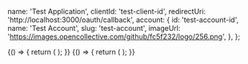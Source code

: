 
  name: 'Test Application',
  clientId: 'test-client-id',
  redirectUri: 'http://localhost:3000/oauth/callback',
  account: {
    id: 'test-account-id',
    name: 'Test Account',
    slug: 'test-account',
    imageUrl: 'https://images.opencollective.com/github/fc5f232/logo/256.png',
  },
};

<Meta title="OAuth/ApplicationApproveScreen" component={ApplicationApproveScreen} />

<Canvas>
  <Story name="Default">
    {() => {
      return (
        <UserContext.Provider value={{ LoggedInUser: loggedInUser, loadingLoggedInUser: false }}>
          <ApplicationApproveScreen application={testApp} />
        </UserContext.Provider>
      );
    }}
  </Story>
</Canvas>

<Canvas>
  <Story name="Auto-approve (redirecting)">
    {() => {
      return (
        <UserContext.Provider value={{ LoggedInUser: loggedInUser, loadingLoggedInUser: false }}>
          <ApplicationApproveScreen autoApprove application={testApp} />
        </UserContext.Provider>
      );
    }}
  </Story>
</Canvas>
